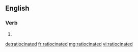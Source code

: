 ==English==

===Verb===
{{head|en|verb form}}

# {{en-past of|ratiocinate}}

[[de:ratiocinated]]
[[fr:ratiocinated]]
[[mg:ratiocinated]]
[[vi:ratiocinated]]
